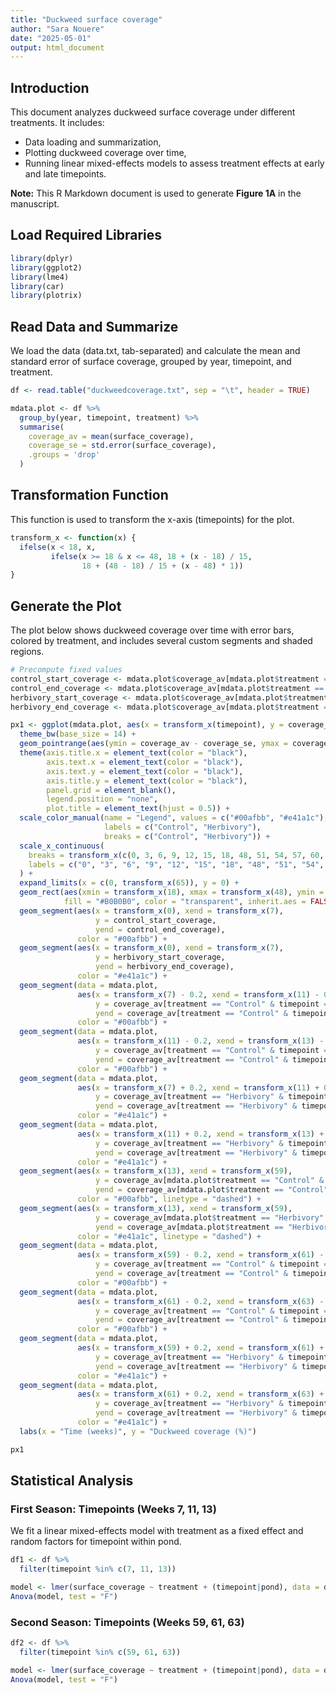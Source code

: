 ---
title: "Duckweed surface coverage"
author: "Sara Nouere"
date: "2025-05-01"
output: html_document
---
## Introduction
This document analyzes duckweed surface coverage under different treatments. It includes:

- Data loading and summarization,
- Plotting duckweed coverage over time,
- Running linear mixed-effects models to assess treatment effects at early and late timepoints.

**Note:** This R Markdown document is used to generate **Figure 1A** in the manuscript.

## Load Required Libraries

```{r,echo=FALSE, message=FALSE, warning=FALSE}
library(dplyr)
library(ggplot2)
library(lme4)
library(car)
library(plotrix)
```

## Read Data and Summarize
We load the data (data.txt, tab-separated) and calculate the mean and standard error of surface coverage, grouped by year, timepoint, and treatment.

```{r,echo=FALSE, message=FALSE, warning=FALSE}
df <- read.table("duckweedcoverage.txt", sep = "\t", header = TRUE)

mdata.plot <- df %>%
  group_by(year, timepoint, treatment) %>%
  summarise(
    coverage_av = mean(surface_coverage),
    coverage_se = std.error(surface_coverage),
    .groups = 'drop'
  )

```

## Transformation Function
This function is used to transform the x-axis (timepoints) for the plot.

```{r,echo=FALSE, message=FALSE, warning=FALSE}
transform_x <- function(x) {
  ifelse(x < 18, x, 
         ifelse(x >= 18 & x <= 48, 18 + (x - 18) / 15, 
                18 + (48 - 18) / 15 + (x - 48) * 1))
}                          
```

## Generate the Plot
The plot below shows duckweed coverage over time with error bars, colored by treatment, and includes several custom segments and shaded regions.

```{r,echo=FALSE, message=FALSE, warning=FALSE}
# Precompute fixed values
control_start_coverage <- mdata.plot$coverage_av[mdata.plot$treatment == "Control" & mdata.plot$timepoint == 0]
control_end_coverage <- mdata.plot$coverage_av[mdata.plot$treatment == "Control" & mdata.plot$timepoint == 7]
herbivory_start_coverage <- mdata.plot$coverage_av[mdata.plot$treatment == "Herbivory" & mdata.plot$timepoint == 0]
herbivory_end_coverage <- mdata.plot$coverage_av[mdata.plot$treatment == "Herbivory" & mdata.plot$timepoint == 7]

px1 <- ggplot(mdata.plot, aes(x = transform_x(timepoint), y = coverage_av, color = treatment)) +
  theme_bw(base_size = 14) +
  geom_pointrange(aes(ymin = coverage_av - coverage_se, ymax = coverage_av + coverage_se), position = position_dodge(0.9)) +
  theme(axis.title.x = element_text(color = "black"),
        axis.text.x = element_text(color = "black"),
        axis.text.y = element_text(color = "black"),
        axis.title.y = element_text(color = "black"),
        panel.grid = element_blank(),
        legend.position = "none",
        plot.title = element_text(hjust = 0.5)) +
  scale_color_manual(name = "Legend", values = c("#00afbb", "#e41a1c"),
                     labels = c("Control", "Herbivory"),
                     breaks = c("Control", "Herbivory")) +
  scale_x_continuous(
    breaks = transform_x(c(0, 3, 6, 9, 12, 15, 18, 48, 51, 54, 57, 60, 63)),
    labels = c("0", "3", "6", "9", "12", "15", "18", "48", "51", "54", "57", "60", "63")
  ) +
  expand_limits(x = c(0, transform_x(65)), y = 0) +
  geom_rect(aes(xmin = transform_x(18), xmax = transform_x(48), ymin = -Inf, ymax = Inf),
            fill = "#B0B0B0", color = "transparent", inherit.aes = FALSE) +
  geom_segment(aes(x = transform_x(0), xend = transform_x(7),
                   y = control_start_coverage,
                   yend = control_end_coverage),
               color = "#00afbb") +
  geom_segment(aes(x = transform_x(0), xend = transform_x(7),
                   y = herbivory_start_coverage,
                   yend = herbivory_end_coverage),
               color = "#e41a1c") +
  geom_segment(data = mdata.plot,
               aes(x = transform_x(7) - 0.2, xend = transform_x(11) - 0.2,
                   y = coverage_av[treatment == "Control" & timepoint == 7],
                   yend = coverage_av[treatment == "Control" & timepoint == 11]),
               color = "#00afbb") +
  geom_segment(data = mdata.plot,
               aes(x = transform_x(11) - 0.2, xend = transform_x(13) - 0.2,
                   y = coverage_av[treatment == "Control" & timepoint == 11],
                   yend = coverage_av[treatment == "Control" & timepoint == 13]),
               color = "#00afbb") +
  geom_segment(data = mdata.plot,
               aes(x = transform_x(7) + 0.2, xend = transform_x(11) + 0.2,
                   y = coverage_av[treatment == "Herbivory" & timepoint == 7],
                   yend = coverage_av[treatment == "Herbivory" & timepoint == 11]),
               color = "#e41a1c") +
  geom_segment(data = mdata.plot,
               aes(x = transform_x(11) + 0.2, xend = transform_x(13) + 0.2,
                   y = coverage_av[treatment == "Herbivory" & timepoint == 11],
                   yend = coverage_av[treatment == "Herbivory" & timepoint == 13]),
               color = "#e41a1c") +
  geom_segment(aes(x = transform_x(13), xend = transform_x(59),
                   y = coverage_av[mdata.plot$treatment == "Control" & mdata.plot$timepoint == 13],
                   yend = coverage_av[mdata.plot$treatment == "Control" & mdata.plot$timepoint == 59]),
               color = "#00afbb", linetype = "dashed") +
  geom_segment(aes(x = transform_x(13), xend = transform_x(59),
                   y = coverage_av[mdata.plot$treatment == "Herbivory" & mdata.plot$timepoint == 13],
                   yend = coverage_av[mdata.plot$treatment == "Herbivory" & mdata.plot$timepoint == 59]),
               color = "#e41a1c", linetype = "dashed") +
  geom_segment(data = mdata.plot,
               aes(x = transform_x(59) - 0.2, xend = transform_x(61) - 0.2,
                   y = coverage_av[treatment == "Control" & timepoint == 59],
                   yend = coverage_av[treatment == "Control" & timepoint == 61]),
               color = "#00afbb") +
  geom_segment(data = mdata.plot,
               aes(x = transform_x(61) - 0.2, xend = transform_x(63) - 0.2,
                   y = coverage_av[treatment == "Control" & timepoint == 61],
                   yend = coverage_av[treatment == "Control" & timepoint == 63]),
               color = "#00afbb") +
  geom_segment(data = mdata.plot,
               aes(x = transform_x(59) + 0.2, xend = transform_x(61) + 0.2,
                   y = coverage_av[treatment == "Herbivory" & timepoint == 59],
                   yend = coverage_av[treatment == "Herbivory" & timepoint == 61]),
               color = "#e41a1c") +
  geom_segment(data = mdata.plot,
               aes(x = transform_x(61) + 0.2, xend = transform_x(63) + 0.2,
                   y = coverage_av[treatment == "Herbivory" & timepoint == 61],
                   yend = coverage_av[treatment == "Herbivory" & timepoint == 63]),
               color = "#e41a1c") +
  labs(x = "Time (weeks)", y = "Duckweed coverage (%)")

px1
```

## Statistical Analysis
### First Season: Timepoints (Weeks 7, 11, 13)

We fit a linear mixed-effects model with treatment as a fixed effect and random factors for timepoint within pond.

```{r,echo=FALSE, message=FALSE, warning=FALSE}
df1 <- df %>%
  filter(timepoint %in% c(7, 11, 13))

model <- lmer(surface_coverage ~ treatment + (timepoint|pond), data = df1)
Anova(model, test = "F")
```

### Second Season: Timepoints (Weeks 59, 61, 63)

```{r,echo=FALSE, message=FALSE, warning=FALSE}
df2 <- df %>%
  filter(timepoint %in% c(59, 61, 63))

model <- lmer(surface_coverage ~ treatment + (timepoint|pond), data = df2)
Anova(model, test = "F")
```
